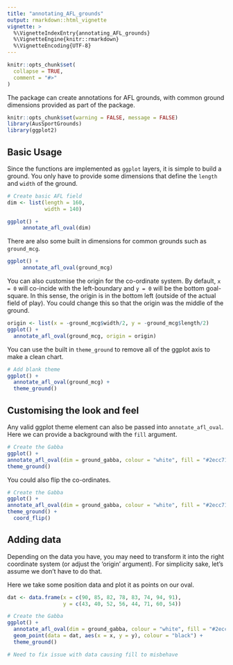 ```yaml
---
title: "annotating_AFL_grounds"
output: rmarkdown::html_vignette
vignette: >
  %\VignetteIndexEntry{annotating_AFL_grounds}
  %\VignetteEngine{knitr::rmarkdown}
  %\VignetteEncoding{UTF-8}
---
```


```r
knitr::opts_chunk$set(
  collapse = TRUE,
  comment = "#>"
)
```

The package can create annotations for AFL grounds, with common ground dimensions provided as part of the package. 

```r
knitr::opts_chunk$set(warning = FALSE, message = FALSE)
library(AusSportGrounds)
library(ggplot2)
```

## Basic Usage
Since the functions are implemented as  `ggplot` layers, it is simple to build a ground. You only have to provide some dimensions that define the `length` and `width` of the ground. 

```r
# Create basic AFL field
dim <- list(length = 160,
            width = 140)

ggplot() +
     annotate_afl_oval(dim)

```

There are also some built in dimensions for common grounds such as `ground_mcg`.  

```r
ggplot() +
     annotate_afl_oval(ground_mcg)
```

You can also customise the origin for the co-ordinate system. By default, `x = 0` will co-incide with the left-boundary and `y = 0` will be the bottom goal-square. In this sense, the origin is in the bottom left (outside of the actual field of play). You could change this so that the origin was the middle of the ground. 

```r
origin <- list(x = -ground_mcg$width/2, y = -ground_mcg$length/2)
ggplot() +
  annotate_afl_oval(ground_mcg, origin = origin) 
```


You can use the built in `theme_ground` to remove all of the ggplot axis to make a clean chart. 

```r
# Add blank theme
ggplot() +
  annotate_afl_oval(ground_mcg) +
  theme_ground()

```


## Customising the look and feel

Any valid ggplot theme element can also be passed into `annotate_afl_oval`. Here we can provide a background with the `fill` argument. 

```r
# Create the Gabba
ggplot() +
annotate_afl_oval(dim = ground_gabba, colour = "white", fill = "#2ecc71") +
theme_ground()
```

You could also flip the co-ordinates.

```r
# Create the Gabba
ggplot() +
annotate_afl_oval(dim = ground_gabba, colour = "white", fill = "#2ecc71") +
theme_ground() +
  coord_flip()

```
## Adding data

Depending on the data you have, you may need to transform it into the right coordinate system (or adjust the 'origin' argument). For simplicity sake, let's assume we don't have to do that. 

Here we take some position data and plot it as points on our oval. 

```r
dat <- data.frame(x = c(90, 85, 82, 78, 83, 74, 94, 91),
                  y = c(43, 40, 52, 56, 44, 71, 60, 54))

# Create the Gabba
ggplot() +
  annotate_afl_oval(dim = ground_gabba, colour = "white", fill = "#2ecc71") +
  geom_point(data = dat, aes(x = x, y = y), colour = "black") +
  theme_ground() 

# Need to fix issue with data causing fill to misbehave
```
